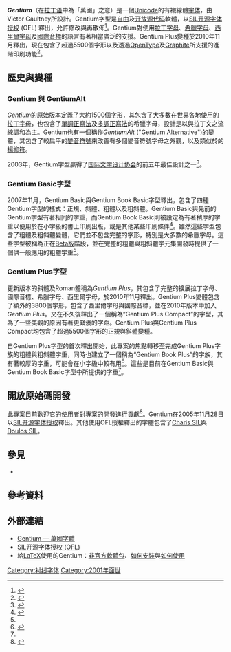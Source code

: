 {{NoteTA|G1=IT|G2=FL}}
{{Infobox font
| name = Gentium
| image = GentiumBlue.svg
| style = [[衬线体|衬线体]]
| classifications = [[衬线体#旧体|旧体]]
| variations = Gentium<br/>Gentium Alternative<br/>Gentium Basic<br/>Gentium Book Basic<br/>Gentium Plus<br/>Gentium Plus Compact
| creator = Victor Gaultney
| license = [[SIL开源字体授权|SIL开源字体授权]]
| creationdate = 2001
| releasedate = 2014-10-28 (Gentium Plus 5.000)<br />2008-04-03 (Gentium Basic 1.1)
| sample = [[Image:Gentium_typeface_sample.svg|240px]]
}}

'''''Gentium'''''（在[[拉丁语|拉丁语]]中為「萬國」之意）是一個[[Unicode|Unicode]]的有襯線體[[字体|字体]]，由Victor Gaultney所設計。Gentium字型是[[自由软件|自由]]及[[开放源代码|开放源代码]]軟體，以[[SIL國際|SIL]][[SIL开源字体授权|开源字体授权]] (OFL) 釋出，允許修改與再散佈<ref>{{cEnglishite web|title=SIL Open Font License (OFL)|url=http://scripts.sil.org/cms/scripts/page.php?site_id=nrsi&id=OFL|accessdate=2015-08-19|date=2007-02-26}}</ref>。Gentium對使用[[拉丁字母|拉丁字母]]、[[希臘字母|希臘字母]]、[[西里爾字母|西里爾字母]]及[[國際音標|國際音標]]的語言有著相當廣泛的支援。Gentium Plus變種於2010年11月釋出，現在包含了超過5500個字形以及透過[[OpenType|OpenType]]及[[Graphite|Graphite]]所支援的進階印刷功能<ref>{{cite web|url=http://scripts.sil.org/cms/scripts/page.php?item_id=Gentium_Technical|title=Gentium Plus: Documentation and Support|accessdate=2015-08-19|archive-date=2016-11-28|archive-url=https://web.archive.org/web/20161128113649/http://scripts.sil.org/cms/scripts/page.php?item_id=Gentium_Technical|dead-url=no}}</ref>。

== 歷史與變種 ==

===Gentium 與 GentiumAlt===
''Gentium''的原始版本定義了大約1500個[[字形|字形]]，其包含了大多數在世界各地使用的[[拉丁字母|拉丁字母]]，也包含了[[希臘語變音符號|單調正寫法]]及[[希臘語變音符號|多調正寫法]]的希臘字母，設計是以與拉丁文之流線調和為主。Gentium也有一個稱作''GentiumAlt'' ("Gentium Alternative")的變體，其包含了較扁平的[[變音符號|變音符號]]來改善有多個變音符號字母之外觀，以及類似於{{link-en|反轉的短音符|Inverted breve}}的[[揚抑符|揚抑符]]。

2003年，Gentium字型贏得了[[国际文字设计协会|国际文字设计协会]]的前五年最佳設計之一<ref name=Byfield>{{cite news |url=http://www.linux.com/archive/articles/51461 |first=Bruce |last=Byfield |date=2006-01-26 |title=Gentium: An award-winning font joins the free software world |work=Linux.com |deadurl=yes |archiveurl=https://web.archive.org/web/20100113201158/http://www.linux.com/archive/articles/51461 |archivedate=2010-01-13 |accessdate=2015-08-19 }}</ref>。

===Gentium Basic字型===
2007年11月，Gentium Basic與Gentium Book Basic字型釋出，包含了四種Gentium字型的樣式：正規、斜體、粗體以及粗斜體。Gentium Basic與先前的Gentium字型有著相同的字重，而Gentium Book Basic則被設定為有著稍厚的字重以便用於在小字級的書上印刷出版，或是其他某些印刷條件<ref name=basic>{{cite web|title=Gentium Basic Fonts|first=Victor|work=SIL.org|last=Gaultney|date=2010-11-01|accessdate=2012-02-23|url=http://scripts.sil.org/cms/scripts/page.php?site_id=nrsi&item_id=Gentium_basic|archive-date=2012-02-26|archive-url=https://web.archive.org/web/20120226105845/http://scripts.sil.org/cms/scripts/page.php?site_id=nrsi&item_id=Gentium_basic|dead-url=no}}</ref>。雖然這些字型包含了粗體及粗斜體變體，它們並不包含完整的字形，特別是大多數的希臘字母。這些字型被稱為正在[[Beta版|Beta版]]階段，並在完整的粗體與粗斜體字元集開發時提供了一個供一般應用的粗體字重<ref name=basic />。

===Gentium Plus字型===
更新版本的斜體及Roman體稱為''Gentium Plus''，其包含了完整的擴展拉丁字母、國際音標、希臘字母、西里爾字母，於2010年11月釋出。Gentium Plus變體包含了額外的3800個字形，包含了西里爾字母與國際音標，並在2010年版本中加入''Gentium Plus''。又在不久後釋出了一個稱為“Gentium Plus Compact”的字型，其為了一些美觀的原因有著更緊湊的字距。Gentium Plus與Gentium Plus Compact均包含了超過5500個字形的正規與斜體變種。

自Gentium Plus字型的首次釋出開始，此專案的焦點轉移至完成Gentium Plus字族的粗體與粗斜體字重，同時也建立了一個稱為“Gentium Book Plus”的字族，其有著較厚的字重，可能會在小字級中較有用<ref name=FAQ>{{cite web|title=Gentium — FAQ|first=Victor|last=Gaultney|work=SIL.org|date=2010-11-01|accessdate=2012-02-23|url=http://scripts.sil.org/cms/scripts/page.php?item_id=Gentium_faq|archive-date=2016-12-02|archive-url=https://web.archive.org/web/20161202193355/http://scripts.sil.org/cms/scripts/page.php?item_id=Gentium_faq|dead-url=no}}</ref>。這些是目前在Gentium Basic與Gentium Book Basic字型中所提供的字重<ref name=FAQ />。

== 開放原始碼開發 ==
此專案目前歡迎它的使用者對專案的開發進行貢獻<ref name=status>{{cite web|title=Gentium — Project Status|first=Victor|work=SIL.org|last=Gaultney|date=2010-11-01|accessdate=2012-02-23|url=http://scripts.sil.org/cms/scripts/page.php?site_id=nrsi&item_id=Gentium_status|archive-date=2010-09-03|archive-url=https://web.archive.org/web/20100903132625/http://scripts.sil.org/cms/scripts/page.php?site_id=nrsi&item_id=Gentium_status|dead-url=no}}</ref>。Gentium在2005年11月28日以[[SIL开源字体授权|SIL开源字体授权]]釋出。其他使用OFL授權釋出的字體包含了[[Charis_SIL|Charis SIL]]與[[Doulos_SIL|Doulos SIL]]。

== 參見 ==
* {{link-en|開放原始碼的Unicode字體|Open-source Unicode typefaces}}

== 參考資料 ==

{{reflist |2}}

==外部連結==
{{Commons category|Gentium (typeface)|Gentium}}
*[http://scripts.sil.org/cms/scripts/page.php?site_id=nrsi&item_id=Gentium Gentium — 萬國字體] {{Wayback|url=http://scripts.sil.org/cms/scripts/page.php?site_id=nrsi&item_id=Gentium |date=20161202041649 }}
*[http://scripts.sil.org/cms/scripts/page.php?site_id=nrsi&id=OFL SIL开源字体授权 (OFL)]{{Wayback|url=http://scripts.sil.org/cms/scripts/page.php?site_id=nrsi&id=OFL |date=20150826121450 }}
*給[[LaTeX|LaTeX]]使用的Gentium：[https://web.archive.org/web/20070929120845/http://comments.gmane.org/gmane.comp.tex.fonts/264 非官方軟體包]、[https://web.archive.org/web/20140905041230/http://www.tex.ac.uk/cgi-bin/texfaq2html?label=instt1font 如何安裝]與[https://web.archive.org/web/20161127025015/http://article.gmane.org/gmane.comp.tex.fonts/163/match=ggn 如何使用]

{{Free and open source typography}}

[[Category:衬线字体|Category:衬线字体]]
[[Category:2001年面世|Category:2001年面世]]